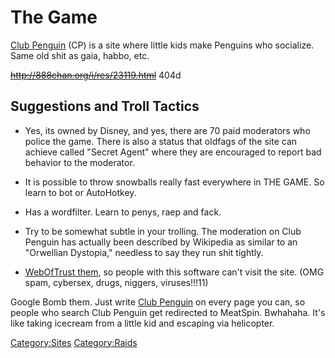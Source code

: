 =The Game=
[http://www.clubpenguin.com/ Club Penguin] (CP) is a site where little kids make Penguins who socialize. Same old shit as gaia, habbo, etc.

<s>http://888chan.org/i/res/23119.html</s> 404d

==Suggestions and Troll Tactics==
*Yes, its owned by Disney, and yes, there are 70 paid moderators who police the game. There is also a status that oldfags of the site can achieve called "Secret Agent" where they are encouraged to report bad behavior to the moderator. 

*It is possible to throw snowballs really fast everywhere in THE GAME. So learn to bot or AutoHotkey.

*Has a wordfilter. Learn to penys, raep and fack.

*Try to be somewhat subtle in your trolling. The moderation on Club Penguin has actually been described by Wikipedia as similar to an "Orwellian Dystopia," needless to say they run shit tightly.

*[http://www.mywot.com/en/scorecard/clubpenguin.com WebOfTrust them], so people with this software can't visit the site. (OMG spam, cybersex, drugs, niggers, viruses!!!11)

Google Bomb them. Just write <a href="http://meatspin.com">Club Penguin</a> on every page you can, so people who search Club Penguin get redirected to MeatSpin. Bwhahaha. It's like taking icecream from a little kid and escaping via helicopter.

[[Category:Sites]]
[[Category:Raids]]
